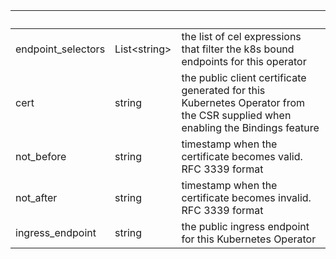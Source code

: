 | &nbsp;             | &nbsp;             | &nbsp;                                                                                                                        |
| ------------------ | ------------------ | ----------------------------------------------------------------------------------------------------------------------------- |
| endpoint_selectors | List&lt;string&gt; | the list of cel expressions that filter the k8s bound endpoints for this operator                                             |
| cert               | string             | the public client certificate generated for this Kubernetes Operator from the CSR supplied when enabling the Bindings feature |
| not_before         | string             | timestamp when the certificate becomes valid. RFC 3339 format                                                                 |
| not_after          | string             | timestamp when the certificate becomes invalid. RFC 3339 format                                                               |
| ingress_endpoint   | string             | the public ingress endpoint for this Kubernetes Operator                                                                      |
